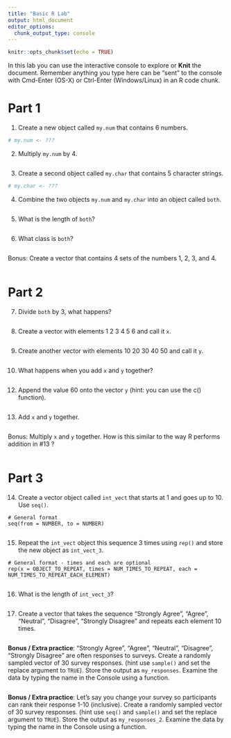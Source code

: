 ```yaml
---
title: "Basic R Lab"
output: html_document
editor_options: 
  chunk_output_type: console
---
```


```r
knitr::opts_chunk$set(echo = TRUE)
```


In this lab you can use the interactive console to explore or **Knit** the document. 
Remember anything you type here can be "sent" to the console with Cmd-Enter (OS-X) or Ctrl-Enter (Windows/Linux) in an R code chunk.


# Part 1

1. Create a new object called `my.num` that contains 6 numbers.
```r
# my.num <- ???
```


2. Multiply `my.num` by 4.
```r

```


3. Create a second object called `my.char` that contains 5 character strings.
```r
# my.char <- ???
```


4. Combine the two objects `my.num` and `my.char` into an object called `both`.
```r

```


5. What is the length of `both`?
```r

```


6. What class is `both`?
```r

```


Bonus: Create a vector that contains 4 sets of the numbers 1, 2, 3, and 4.
```r

```

# Part 2

7. Divide `both` by 3, what happens?
```r

```


8. Create a vector with elements 1 2 3 4 5 6 and call it `x`.
```r

```


9. Create another vector with elements 10 20 30 40 50 and call it `y`.
```r

```


10. What happens when you add `x` and `y` together?
```r

```


12. Append the value 60 onto the vector `y` (hint: you can use the c() function).
```r

```


13. Add `x` and `y` together.
```r

```


Bonus: Multiply `x` and `y` together. How is this similar to the way R performs addition in #13 ?
```r

```


# Part 3

14. Create a vector object called `int_vect` that starts at 1 and goes up to 10. Use `seq()`.
```
# General format
seq(from = NUMBER, to = NUMBER)
```
```r

```


15. Repeat the `int_vect` object this sequence 3 times using `rep()` and store the new object as `int_vect_3`.
```
# General format - times and each are optional
rep(x = OBJECT_TO_REPEAT, times = NUM_TIMES_TO_REPEAT, each = NUM_TIMES_TO_REPEAT_EACH_ELEMENT)
```
```r

```


16. What is the length of `int_vect_3`?
```r

```


17. Create a vector that takes the sequence "Strongly Agree", "Agree", "Neutral", "Disagree", "Strongly Disagree" and repeats each element 10 times.
```r

```


**Bonus / Extra practice**: "Strongly Agree", "Agree", "Neutral", "Disagree", "Strongly Disagree" are often responses to surveys. Create a randomly sampled vector of 30 survey responses. (hint use `sample()` and set the replace argument to `TRUE`). Store the output as `my_responses`. Examine the data by typing the name in the Console using a function.
```r

```


**Bonus / Extra practice**: Let's say you change your survey so participants can rank their response 1-10 (inclusive). Create a randomly sampled vector of 30 survey responses. (hint use `seq()` and `sample()` and set the replace argument to `TRUE`). Store the output as `my_responses_2`. Examine the data by typing the name in the Console using a function.
```r

```

